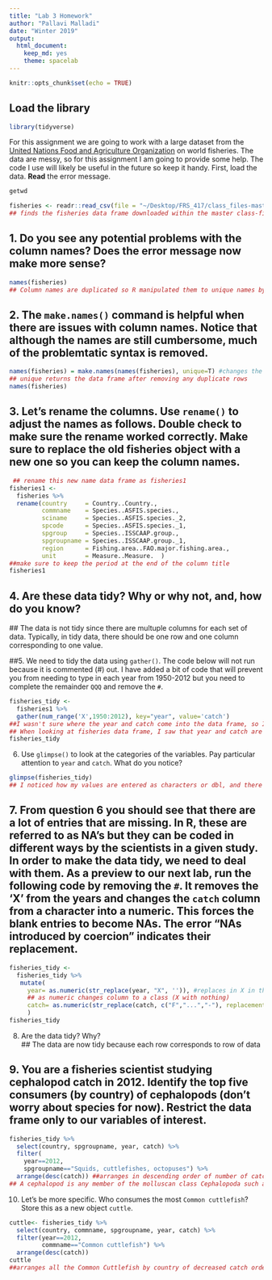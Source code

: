```yaml
---
title: "Lab 3 Homework"
author: "Pallavi Malladi"
date: "Winter 2019"
output:
  html_document:
    keep_md: yes
    theme: spacelab
---
```


```r
knitr::opts_chunk$set(echo = TRUE)
```

## Load the library
```r
library(tidyverse)
```

For this assignment we are going to work with a large dataset from the [United Nations Food and Agriculture Organization](http://www.fao.org/about/en/) on world fisheries. The data are messy, so for this assignment I am going to provide some help. The code I use will likely be useful in the future so keep it handy. First, load the data. **Read** the error message.  

```r
getwd
```

```r
fisheries <- readr::read_csv(file = "~/Desktop/FRS_417/class_files-master/FAO_1950to2012_111914.csv")
## finds the fisheries data frame downloaded within the master class-files
```

## 1. Do you see any potential problems with the column names? Does the error message now make more sense?  
```r
names(fisheries)
## Column names are duplicated so R manipulated them to unique names by adding the "_1" after each duplicate column name
```

## 2. The `make.names()` command is helpful when there are issues with column names. Notice that although the names are still cumbersome, much of the problemtatic syntax is removed.
```r
names(fisheries) = make.names(names(fisheries), unique=T) #changes the duplicate column names to something else
## unique returns the data frame after removing any duplicate rows
names(fisheries)
```

## 3. Let's rename the columns. Use `rename()` to adjust the names as follows. Double check to make sure the rename worked correctly. Make sure to replace the old fisheries object with a new one so you can keep the column names.
```r
 ## rename this new name data frame as fisheries1
fisheries1 <- 
  fisheries %>% 
  rename(country     = Country..Country.,
         commname    = Species..ASFIS.species.,
         sciname     = Species..ASFIS.species._2,
         spcode      = Species..ASFIS.species._1,
         spgroup     = Species..ISSCAAP.group.,
         spgroupname = Species..ISSCAAP.group._1,
         region      = Fishing.area..FAO.major.fishing.area.,
         unit        = Measure..Measure.  )
##make sure to keep the period at the end of the column title
fisheries1
```

## 4. Are these data tidy? Why or why not, and, how do you know?
  ## The data is not tidy since there are multuple columns for each set of data. Typically, in tidy data, there should be one row and one column corresponding to one value.

##5. We need to tidy the data using `gather()`. The code below will not run because it is commented (#) out. I have added a bit of code that will prevent you from needing to type in each year from 1950-2012 but you need to complete the remainder `QQQ` and remove the `#`.
```r
fisheries_tidy <- 
  fisheries1 %>% 
  gather(num_range('X',1950:2012), key="year", value='catch')
##I wasn't sure where the year and catch come into the data frame, so I looked at the Github website under Professor Ledford's page.
## When looking at fisheries data frame, I saw that year and catch are part of the values within fisheries.
fisheries_tidy
```

6. Use `glimpse()` to look at the categories of the variables. Pay particular attention to `year` and `catch`. What do you notice?  
```r
glimpse(fisheries_tidy)
## I noticed how my values are entered as characters or dbl, and there are some values with an "X" in the value 
```

## 7. From question 6 you should see that there are a lot of entries that are missing. In R, these are referred to as NA's but they can be coded in different ways by the scientists in a given study. In order to make the data tidy, we need to deal with them. As a preview to our next lab, run the following code by removing the `#`. It removes the 'X' from the years and changes the `catch` column from a character into a numeric. This forces the blank entries to become NAs. The error "NAs introduced by coercion" indicates their replacement.
```r
fisheries_tidy <- 
  fisheries_tidy %>% 
   mutate(
     year= as.numeric(str_replace(year, "X", '')), #replaces in X in the key "year" with a blank space instead
     ## as numeric changes column to a class (X with nothing)
     catch= as.numeric(str_replace(catch, c("F","...","-"), replacement = "")) #replace character strings with NA
     )
fisheries_tidy
```

8. Are the data tidy? Why?  
## The data are now tidy because each row corresponds to row of data

## 9. You are a fisheries scientist studying cephalopod catch in 2012. Identify the top five consumers (by country) of cephalopods (don't worry about species for now). Restrict the data frame only to our variables of interest.
```r
fisheries_tidy %>%
  select(country, spgroupname, year, catch) %>% 
  filter(
    year==2012,
    spgroupname=="Squids, cuttlefishes, octopuses") %>%
  arrange(desc(catch)) ##arranges in descending order of number of catches
## A cephalopod is any member of the molluscan class Cephalopoda such as a squid, octopus or nautilus.
```
  
10. Let's be more specific. Who consumes the most `Common cuttlefish`? Store this as a new object `cuttle`.
```r
cuttle<- fisheries_tidy %>% 
  select(country, commname, spgroupname, year, catch) %>% 
  filter(year==2012,
         commname=="Common cuttlefish") %>% 
  arrange(desc(catch))
cuttle
##arranges all the Common Cuttlefish by country of decreased catch order
```

